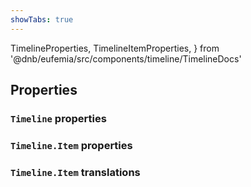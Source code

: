 ```yaml
---
showTabs: true
---
```


  TimelineProperties,
  TimelineItemProperties,
} from '@dnb/eufemia/src/components/timeline/TimelineDocs'

## Properties

### `Timeline` properties

<PropertiesTable props={TimelineProperties} />

### `Timeline.Item` properties

<PropertiesTable props={TimelineItemProperties} />

### `Timeline.Item` translations

<TranslationsTable localeKey="TimelineItem" />
